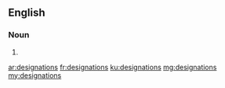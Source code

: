 {{also|désignations}}
==English==

===Noun===
{{head|en|noun plural form}}

# {{plural of|designation|lang=en}}

[[ar:designations]]
[[fr:designations]]
[[ku:designations]]
[[mg:designations]]
[[my:designations]]